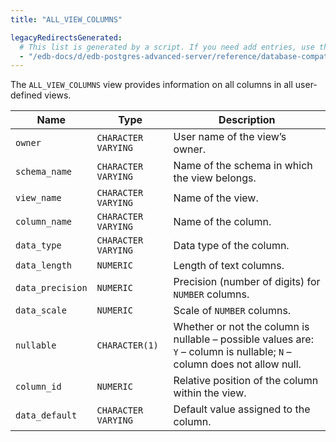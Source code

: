 ```yaml
---
title: "ALL_VIEW_COLUMNS"

legacyRedirectsGenerated:
  # This list is generated by a script. If you need add entries, use the `legacyRedirects` key.
  - "/edb-docs/d/edb-postgres-advanced-server/reference/database-compatibility-for-oracle-developers-reference-guide/10/Database_Compatibility_for_Oracle_Developers_Reference_Guide.1.132.html"
---
```


<div id="all_view_columns" class="registered_link"></div>

The `ALL_VIEW_COLUMNS` view provides information on all columns in all user-defined views.

| Name             | Type                | Description                                                                                                              |
| ---------------- | ------------------- | ------------------------------------------------------------------------------------------------------------------------ |
| `owner`          | `CHARACTER VARYING` | User name of the view’s owner.                                                                                           |
| `schema_name`    | `CHARACTER VARYING` | Name of the schema in which the view belongs.                                                                            |
| `view_name`      | `CHARACTER VARYING` | Name of the view.                                                                                                        |
| `column_name`    | `CHARACTER VARYING` | Name of the column.                                                                                                      |
| `data_type`      | `CHARACTER VARYING` | Data type of the column.                                                                                                 |
| `data_length`    | `NUMERIC`           | Length of text columns.                                                                                                  |
| `data_precision` | `NUMERIC`           | Precision (number of digits) for `NUMBER` columns.                                                                       |
| `data_scale`     | `NUMERIC`           | Scale of `NUMBER` columns.                                                                                               |
| `nullable`       | `CHARACTER(1)`      | Whether or not the column is nullable – possible values are: `Y` – column is nullable; `N` – column does not allow null. |
| `column_id`      | `NUMERIC`           | Relative position of the column within the view.                                                                         |
| `data_default`   | `CHARACTER VARYING` | Default value assigned to the column.                                                                                    |
